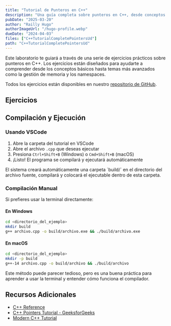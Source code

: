 ```yaml
---
title: "Tutorial de Punteros en C++"
description: "Una guía completa sobre punteros en C++, desde conceptos básicos hasta temas avanzados como gestión de memoria y namespaces."
pubDate: "2025-03-20"
author: "Railly Hugo"
authorImageUrl: "/hugo-profile.webp"
dueDate: "2024-04-03"
files: ["C++TutorialCompletePointersUd"]
path: "C++TutorialCompletePointersUd"
---
```



Este laboratorio te guiará a través de una serie de ejercicios prácticos sobre punteros en C++. Los ejercicios están diseñados para ayudarte a comprender desde los conceptos básicos hasta temas más avanzados como la gestión de memoria y los namespaces.

<Alert type="tip">
  Todos los ejercicios están disponibles en nuestro 
  <a href="https://github.com/FISI-SM/ParallelProgramming-repo/tree/main/C%2B%2BTutorialCompletePointersUd" target="_blank">repositorio de GitHub</a>.
</Alert>

## Ejercicios

<div class="grid gap-4 md:grid-cols-2">
  <Card
    title="1. Fundamentos de Punteros"
    description="Introducción a los conceptos básicos de punteros y su sintaxis"
    href="https://github.com/FISI-SM/ParallelProgramming-repo/blob/main/C%2B%2BTutorialCompletePointersUd/39_Pointers/Pointers.cpp"
  />

  <Card
    title="2. Aritmética de Punteros"
    description="Operaciones básicas con punteros"
    href="https://github.com/FISI-SM/ParallelProgramming-repo/blob/main/C%2B%2BTutorialCompletePointersUd/40_Arithmetic/Arithmetic.cpp"
  />

  <Card
    title="3. Punteros y Arrays"
    description="Relación entre punteros y arrays en C++"
    href="https://github.com/FISI-SM/ParallelProgramming-repo/blob/main/C%2B%2BTutorialCompletePointersUd/41_2Pointers%20and%20Arrays/Pointers%20and%20Arrays.cpp"
  />

  <Card
    title="4. Aritmética Avanzada"
    description="Operaciones avanzadas con punteros"
    href="https://github.com/FISI-SM/ParallelProgramming-repo/blob/main/C%2B%2BTutorialCompletePointersUd/42_Pointer%20Arithmetic/PointerArithmetic.cpp"
  />

  <Card
    title="5. Arrays de Caracteres"
    description="Manipulación de strings usando punteros"
    href="https://github.com/FISI-SM/ParallelProgramming-repo/blob/main/C%2B%2BTutorialCompletePointersUd/43_CharArrays/Char%20Arrays.cpp"
  />

  <Card
    title="6. Inversión de Strings"
    description="Ejercicio práctico de manipulación de strings"
    href="https://github.com/FISI-SM/ParallelProgramming-repo/blob/main/C%2B%2BTutorialCompletePointersUd/44_ReversingString/Reversing%20a%20String.cpp"
  />

  <Card
    title="7. Referencias"
    description="Uso de referencias en C++"
    href="https://github.com/FISI-SM/ParallelProgramming-repo/blob/main/C%2B%2BTutorialCompletePointersUd/45_References/References.cpp"
  />

  <Card
    title="8. Const y Punteros"
    description="Uso de const con punteros y referencias"
    href="https://github.com/FISI-SM/ParallelProgramming-repo/blob/main/C%2B%2BTutorialCompletePointersUd/46_Const/Const.cpp"
  />

  <Card
    title="9. Constructores de Copia"
    description="Implementación de constructores de copia"
    href="https://github.com/FISI-SM/ParallelProgramming-repo/blob/main/C%2B%2BTutorialCompletePointersUd/47_Copy%20Constructors/Copy%20Constructors.cpp"
  />

  <Card
    title="10. Operador new"
    description="Asignación dinámica de memoria"
    href="https://github.com/FISI-SM/ParallelProgramming-repo/blob/main/C%2B%2BTutorialCompletePointersUd/48_New%20Operator/New%20Operator.cpp"
  />

  <Card
    title="11. Retorno de Objetos"
    description="Retorno de objetos desde métodos"
    href="https://github.com/FISI-SM/ParallelProgramming-repo/blob/main/C%2B%2BTutorialCompletePointersUd/49_Returning%20Objects%20from%20Methods/Returning.cpp"
  />

  <Card
    title="12. Asignación de Memoria"
    description="Gestión avanzada de memoria"
    href="https://github.com/FISI-SM/ParallelProgramming-repo/blob/main/C%2B%2BTutorialCompletePointersUd/50_Allocating%20Memory/Allocating%20Memory.cpp"
  />

  <Card
    title="13. Arrays y Funciones"
    description="Paso de arrays a funciones"
    href="https://github.com/FISI-SM/ParallelProgramming-repo/blob/main/C%2B%2BTutorialCompletePointersUd/51_Arrays%20and%20Functions/Array%20and%20Functions.cpp"
  />

  <Card
    title="14. Namespaces"
    description="Organización de código usando namespaces"
    href="https://github.com/FISI-SM/ParallelProgramming-repo/tree/main/C%2B%2BTutorialCompletePointersUd/52_Namespaces"
  />
</div>

## Compilación y Ejecución

### Usando VSCode
1. Abre la carpeta del tutorial en VSCode
2. Abre el archivo `.cpp` que deseas ejecutar
3. Presiona `Ctrl+Shift+B` (Windows) o `Cmd+Shift+B` (macOS)
4. ¡Listo! El programa se compilará y ejecutará automáticamente


<Alert type="tip">
  El sistema creará automáticamente una carpeta `build/` en el directorio del archivo fuente, compilará y colocará el ejecutable dentro de esta carpeta.
</Alert>

### Compilación Manual

Si prefieres usar la terminal directamente:

#### En Windows
```bash
cd <directorio_del_ejemplo>
mkdir build
g++ archivo.cpp -o build/archivo.exe && ./build/archivo.exe
```

#### En macOS
```bash
cd <directorio_del_ejemplo>
mkdir -p build
g++-14 archivo.cpp -o build/archivo && ./build/archivo
```

<Alert type="info">
  Este método puede parecer tedioso, pero es una buena práctica para aprender a usar la terminal y entender cómo funciona el compilador.
</Alert>

## Recursos Adicionales

- [C++ Reference](https://en.cppreference.com/w/)
- [C++ Pointers Tutorial - GeeksforGeeks](https://www.geeksforgeeks.org/pointers-in-c-and-c/)
- [Modern C++ Tutorial](https://github.com/changkun/modern-cpp-tutorial) 
